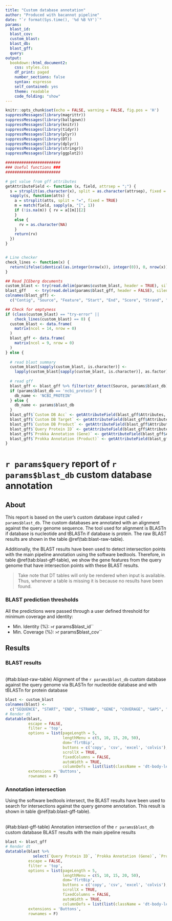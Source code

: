 ```yaml
---
title: "Custom database annotation"
author: "Produced with bacannot pipeline"
date: "`r format(Sys.time(), '%d %B %Y')`"
params:
  blast_id:
  blast_cov:
  custom_blast:
  blast_db:
  blast_gff:
  query:
output:
  bookdown::html_document2: 
    css: styles.css
    df_print: paged
    number_sections: false
    syntax: espresso
    self_contained: yes
    theme: readable
    code_folding: "show"
---
```


```r
knitr::opts_chunk$set(echo = FALSE, warning = FALSE, fig.pos = 'H')
suppressMessages(library(magrittr))
suppressMessages(library(ballgown))
suppressMessages(library(knitr))
suppressMessages(library(tidyr))
suppressMessages(library(plyr))
suppressMessages(library(DT))
suppressMessages(library(dplyr))
suppressMessages(library(stringr))
suppressMessages(library(ggplot2))

########################
### Useful functions ###
########################

# get value from gff attributes
getAttributeField <- function (x, field, attrsep = ";") {
  s = strsplit(as.character(x), split = as.character(attrsep), fixed = TRUE)
  sapply(s, function(atts) {
    a = strsplit(atts, split = "=", fixed = TRUE)
    m = match(field, sapply(a, "[", 1))
    if (!is.na(m)) { rv = a[[m]][2]
    }
    else {
      rv = as.character(NA)
    }
    return(rv)
  })
}


# Line checker
check_lines <- function(x) {
  return(ifelse(identical(as.integer(nrow(x)), integer(0)), 0, nrow(x)))
}

## Read ICEberg documents
custom_blast <- try(read.delim(params$custom_blast, header = TRUE), silent = TRUE)
blast_gff    <- try(read.delim(params$blast_gff, header = FALSE), silent = TRUE)
colnames(blast_gff) <-
  c("Contig", "Source", "Feature", "Start", "End", "Score", "Strand", "Phase", "Attributes")

## Check for emptyness
if (class(custom_blast) == "try-error" ||
    check_lines(custom_blast) == 0) {
  custom_blast <- data.frame(
    matrix(ncol = 14, nrow = 0)
  )
  blast_gff <- data.frame(
    matrix(ncol = 9, nrow = 0)
  )
} else {
  
  # read blast summary
  custom_blast[sapply(custom_blast, is.character)] <- 
    lapply(custom_blast[sapply(custom_blast, is.character)], as.factor)
  
  # read gff
  blast_gff <- blast_gff %>% filter(str_detect(Source, params$blast_db))
  if (params$blast_db == 'ncbi_protein') {
    db_name <- 'NCBI_PROTEIN'
  } else {
    db_name <- params$blast_db
  }
  blast_gff$`Custom DB Acc` <- getAttributeField(blast_gff$Attributes, paste(db_name, "_Acc", sep=""), ";")
  blast_gff$`Custom DB Target` <- getAttributeField(blast_gff$Attributes, paste(db_name, "_Target", sep=""), ";")
  blast_gff$`Custom DB Product` <- getAttributeField(blast_gff$Attributes, paste(db_name, "_Product", sep=""), ";")
  blast_gff$`Query Protein ID` <- getAttributeField(blast_gff$Attributes, "ID", ";")
  blast_gff$`Prokka Annotation (Gene)` <- getAttributeField(blast_gff$Attributes, "gene", ";")
  blast_gff$`Prokka Annotation (Product)` <- getAttributeField(blast_gff$Attributes, "product", ";")
}
```

# `r params$query` report of `r params$blast_db` custom database annotation

## About

This report is based on the user's custom database input called `r params$blast_db`. The custom databases are annotated with an alignment against the query genome sequence. The tool used for alignment is BLASTn if database is nucleotide and tBLASTn if database is protein. The raw BLAST results are shown in the table \@ref(tab:blast-raw-table).

Additionally, the BLAST results have been used to detect intersection points with the main pipeline annotation using the software bedtools. Therefore, in table \@ref(tab:blast-gff-table), we show the gene features from the query genome that have intersection points with these BLAST results.

> Take note that DT tables will only be rendered when input is available. Thus, whenever a table is missing it is because no results have been found.

### BLAST prediction thresholds

All the predictions were passed through a user defined threshold for minimum coverage and identity:

* Min. Identity (%): `> `r params$blast_id``
* Min. Coverage (%): `> `r params$blast_cov``

## Results

### BLAST results

<br>
<caption>(#tab:blast-raw-table) Alignment of the `r params$blast_db` custom database against the query genome via BLASTn for nucleotide database and with tBLASTn for protein database</caption>
```r
blast <- custom_blast
colnames(blast) <-
  c("SEQUENCE", "START", "END", "STRAND", "GENE", "COVERAGE", "GAPS", "% COVERAGE", "% IDENTITY", "DATABASE", "ACCESSION", "PRODUCT", "DESCRIPTION")
# Render dt
datatable(blast,
          escape = FALSE,
          filter = 'top',
          options = list(pageLength = 5,
                         lengthMenu = c(5, 10, 15, 20, 50),
                         dom='flrtBip',
                         buttons = c('copy', 'csv', 'excel', 'colvis'),
                         scrollX = TRUE,
                         fixedColumns = FALSE,
                         autoWidth = TRUE,
                         columnDefs = list(list(className = 'dt-body-left', targets = c(4,10,11,12)))),
          extensions = 'Buttons',
          rownames = F)
```

### Annotation intersection

Using the software bedtools intersect, the BLAST results have been used to search for intersections against the query genome annotation. This result is shown in table \@ref(tab:blast-gff-table).

<br>
<caption>(#tab:blast-gff-table) Annotation intersection of the `r params$blast_db` custom database BLAST results with the main pipeline results</caption>
```r
blast <- blast_gff
# Render dt
datatable(blast %>%
            select(`Query Protein ID`, `Prokka Annotation (Gene)`, `Prokka Annotation (Product)`, `Custom DB Acc`, `Custom DB Target`, `Custom DB Product`, Attributes),
          escape = FALSE,
          filter = 'top',
          options = list(pageLength = 5,
                         lengthMenu = c(5, 10, 15, 20, 50),
                         dom='flrtBip',
                         buttons = c('copy', 'csv', 'excel', 'colvis'),
                         scrollX = TRUE,
                         fixedColumns = FALSE,
                         autoWidth = TRUE,
                         columnDefs = list(list(className = 'dt-body-left', targets = c(0,1,2,3,4,5,6)))),
          extensions = 'Buttons',
          rownames = F)
```
